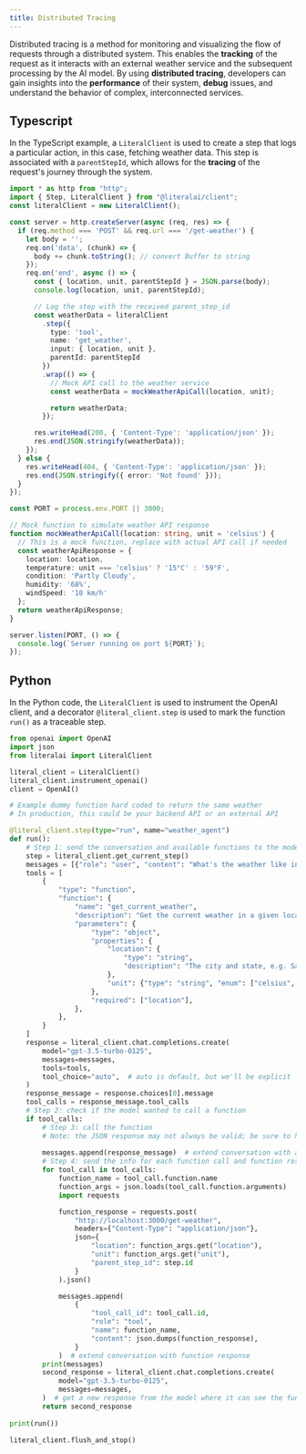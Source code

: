 ```yaml
---
title: Distributed Tracing
---
```


Distributed tracing is a method for monitoring and visualizing the flow of requests through a distributed system. This enables the **tracking** of the request as it interacts with an external weather service and the subsequent processing by the AI model. By using **distributed tracing**, developers can gain insights into the **performance** of their system, **debug** issues, and understand the behavior of complex, interconnected services.

## Typescript

In the TypeScript example, a `LiteralClient` is used to create a step that logs a particular action, in this case, fetching weather data. This step is associated with a `parentStepId`, which allows for the **tracing** of the request's journey through the system.

```typescript server.ts
import * as http from "http";
import { Step, LiteralClient } from "@literalai/client";
const literalClient = new LiteralClient();

const server = http.createServer(async (req, res) => {
  if (req.method === 'POST' && req.url === '/get-weather') {
    let body = '';
    req.on('data', (chunk) => {
      body += chunk.toString(); // convert Buffer to string
    });
    req.on('end', async () => {
      const { location, unit, parentStepId } = JSON.parse(body);
      console.log(location, unit, parentStepId);

      // Log the step with the received parent_step_id
      const weatherData = literalClient
        .step({
          type: 'tool',
          name: 'get_weather',
          input: { location, unit },
          parentId: parentStepId
        })
        .wrap(() => {
          // Mock API call to the weather service
          const weatherData = mockWeatherApiCall(location, unit);

          return weatherData;
        });

      res.writeHead(200, { 'Content-Type': 'application/json' });
      res.end(JSON.stringify(weatherData));
    });
  } else {
    res.writeHead(404, { 'Content-Type': 'application/json' });
    res.end(JSON.stringify({ error: 'Not found' }));
  }
});

const PORT = process.env.PORT || 3000;

// Mock function to simulate weather API response
function mockWeatherApiCall(location: string, unit = 'celsius') {
  // This is a mock function, replace with actual API call if needed
  const weatherApiResponse = {
    location: location,
    temperature: unit === 'celsius' ? '15°C' : '59°F',
    condition: 'Partly Cloudy',
    humidity: '68%',
    windSpeed: '10 km/h'
  };
  return weatherApiResponse;
}

server.listen(PORT, () => {
  console.log(`Server running on port ${PORT}`);
});
```

## Python

In the Python code, the `LiteralClient` is used to instrument the OpenAI client, and a decorator `@literal_client.step` is used to mark the function `run()` as a traceable step. 

```python app.py
from openai import OpenAI
import json
from literalai import LiteralClient

literal_client = LiteralClient()
literal_client.instrument_openai()
client = OpenAI()

# Example dummy function hard coded to return the same weather
# In production, this could be your backend API or an external API

@literal_client.step(type="run", name="weather_agent")
def run():
    # Step 1: send the conversation and available functions to the model
    step = literal_client.get_current_step()
    messages = [{"role": "user", "content": "What's the weather like in San Francisco, Tokyo, and Paris?"}]
    tools = [
        {
            "type": "function",
            "function": {
                "name": "get_current_weather",
                "description": "Get the current weather in a given location",
                "parameters": {
                    "type": "object",
                    "properties": {
                        "location": {
                            "type": "string",
                            "description": "The city and state, e.g. San Francisco, CA",
                        },
                        "unit": {"type": "string", "enum": ["celsius", "fahrenheit"]},
                    },
                    "required": ["location"],
                },
            },
        }
    ]
    response = literal_client.chat.completions.create(
        model="gpt-3.5-turbo-0125",
        messages=messages,
        tools=tools,
        tool_choice="auto",  # auto is default, but we'll be explicit
    )
    response_message = response.choices[0].message
    tool_calls = response_message.tool_calls
    # Step 2: check if the model wanted to call a function
    if tool_calls:
        # Step 3: call the function
        # Note: the JSON response may not always be valid; be sure to handle errors
        
        messages.append(response_message)  # extend conversation with assistant's reply
        # Step 4: send the info for each function call and function response to the model
        for tool_call in tool_calls:
            function_name = tool_call.function.name
            function_args = json.loads(tool_call.function.arguments)
            import requests

            function_response = requests.post(
                "http://localhost:3000/get-weather",
                headers={"Content-Type": "application/json"},
                json={
                    "location": function_args.get("location"),
                    "unit": function_args.get("unit"),
                    "parent_step_id": step.id
                }
            ).json()

            messages.append(
                {
                    "tool_call_id": tool_call.id,
                    "role": "tool",
                    "name": function_name,
                    "content": json.dumps(function_response),
                }
            )  # extend conversation with function response
        print(messages)
        second_response = literal_client.chat.completions.create(
            model="gpt-3.5-turbo-0125",
            messages=messages,
        )  # get a new response from the model where it can see the function response
        return second_response
    
print(run())

literal_client.flush_and_stop()
```